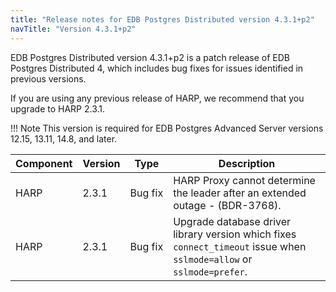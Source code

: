 ```yaml
---
title: "Release notes for EDB Postgres Distributed version 4.3.1+p2"
navTitle: "Version 4.3.1+p2"
---
```


EDB Postgres Distributed version 4.3.1+p2 is a patch release of EDB Postgres Distributed 4, which includes bug fixes for issues identified in previous versions.

If you are using any previous release of HARP, we recommend that you upgrade to HARP 2.3.1.

!!! Note
    This version is required for EDB Postgres Advanced Server versions 12.15, 13.11, 14.8, and later.


| Component | Version |  Type           |                                                   Description                                                           |
| --------- | ------- | --------------- | ------------------------------------------------------------------------------------------------------------------------|
| HARP      | 2.3.1   | Bug&nbsp;fix         | HARP Proxy cannot determine the leader after an extended outage - (BDR-3768). |
| HARP      | 2.3.1   | Bug&nbsp;fix         | Upgrade database driver library version which fixes `connect_timeout` issue when `sslmode=allow` or `sslmode=prefer`. |

